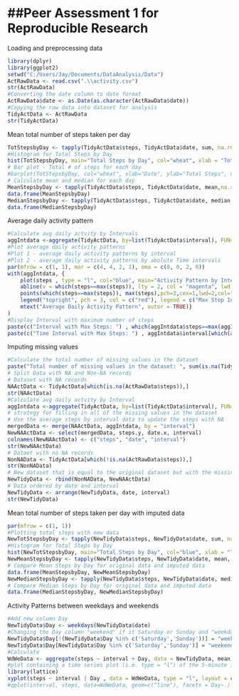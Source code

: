##Peer Assessment 1 for Reproducible Research
=============================================

Loading and preprocessing data
```r
library(dplyr)
library(ggplot2)
setwd("C:/Users/Jay/Documents/DataAnalysis/Data")
ActRawData <- read.csv(".\\activity.csv")
str(ActRawData)
#Converting the date column to date format
ActRawData$date <- as.Date(as.character(ActRawData$date))
#Copying the raw data into dataset for analysis
TidyActData <- ActRawData
str(TidyActData)
```

Mean total number of steps taken per day
```r
TotStepsbyDay <- tapply(TidyActData$steps, TidyActData$date, sum, na.rm=T)
#Histogram for Total Steps by Day
hist(TotStepsbyDay, main="Total Steps by Day", col="wheat", xlab = "Total Steps by Day")
# Bar plot - Total # of steps for each day
#barplot(TotStepsbyDay, col="wheat", xlab="Date", ylab="Total Steps", main="Total Steps #by Day")
# Calculate mean and median for each day
MeanStepsbyDay <- tapply(TidyActData$steps, TidyActData$date, mean,na.rm=T)
data.frame(MeanStepsbyDay)
MedianStepsbyDay <- tapply(TidyActData$steps, TidyActData$date, median, na.rm=T)
data.frame(MedianStepsbyDay)
```

Average daily activity pattern
```r
#Calculate avg daily actvity by Intervals
aggIntdata <-aggregate(TidyActData, by=list(TidyActData$interval), FUN=mean, na.rm=TRUE)
#Plot average daily activity patterns
#Plot 1 - average daily activity patterns by interval
#Plot 2 - average daily activity patterns by abolute Time intervals
par(mfrow = c(1, 1), mar = c(4, 4, 2, 1), oma = c(0, 0, 2, 0))
with(aggIntdata, {
    plot(steps , type = "l", col="blue", main="Activity Pattern by Interval", xlab="Interval (5 minutes)", ylab = "Avg. no. of Steps")
	abline(v = which(steps==max(steps)), lty = 2, col = "magenta", lwd = 4)
	points(which(steps==max(steps)), max(steps),pch=3,cex=1,lwd=2,col="red")
	legend("topright", pch = 3, col = c("red"), legend = c("Max Step Interval" , which(steps==max(steps))))
	mtext("Average Daily Activity Pattern", outer = TRUE)}
)
#Display Interval with maximum number of steps
paste(c("Interval with Max Steps: ") , which(aggIntdata$steps==max(aggIntdata$steps)))
paste(c("Time Interval with Max Steps: ") , aggIntdata$interval[which(aggIntdata$steps==max(aggIntdata$steps))])
```

Imputing missing values
```r
#Calculate the total number of missing values in the dataset 
paste("Total number of missing values in the dataset: ", sum(is.na(TidyActData)))
# Split Data with NA and Non-NA records 
# Dataset with NA records
NAActData <- TidyActData[which(is.na(ActRawData$steps)),]
str(NAActData)
#Calculate avg daily actvity by Interval
aggIntdata <-aggregate(TidyActData, by=list(TidyActData$interval), FUN=mean, na.rm=TRUE)
# strategy for filling in all of the missing values in the dataset
# Use the average steps by interval data to update the steps with NA
mergedData <- merge(NAActData, aggIntdata, by = "interval")
NewNAActData <- select(mergedData, steps.y, date.x, interval)
colnames(NewNAActData) <- c("steps", "date", "interval")
str(NewNAActData)
# Dataet with no NA records
NonNAData <- TidyActData[which(!is.na(ActRawData$steps)),]
str(NonNAData)
# New dataset that is equal to the original dataset but with the missing data filled in
NewTidyData <- rbind(NonNAData, NewNAActData)
# Data ordered by date and interval
NewTidyData <- arrange(NewTidyData, date, interval)
str(NewTidyData)
```

Mean total number of steps taken per day with imputed data
```r
par(mfrow = c(1, 1))
#Plotting total steps with new data
NewTotStepsbyDay <- tapply(NewTidyData$steps, NewTidyData$date, sum, na.rm=T)
#Histogram for Total Steps by Day
hist(NewTotStepsbyDay, main="Total Steps by Day", col="blue", xlab = "Total Steps by Day")
NewMeanStepsbyDay <- tapply(NewTidyData$steps, NewTidyData$date, mean, na.rm=T)
# Compare Mean Steps by Day for original data and imputed data
data.frame(MeanStepsbyDay, NewMeanStepsbyDay)
NewMedianStepsbyDay <- tapply(NewTidyData$steps, NewTidyData$date, median, na.rm=T)
# Compare Median Steps by Day for original data and imputed data
data.frame(MedianStepsbyDay, NewMedianStepsbyDay)
```

Activity Patterns between weekdays and weekends
```r
#Add new column Day
NewTidyData$Day <- weekdays(NewTidyData$date)
#Changing the Day column "weekend" if it Saturday or Sunday and "weekday" otherwise
NewTidyData$Day[!(NewTidyData$Day %in% c('Saturday','Sunday'))] = "weekday"
NewTidyData$Day[NewTidyData$Day %in% c('Saturday','Sunday')] = "weekend"
#Calculate 
WdWeData <- aggregate(steps ~ interval + Day, data = NewTidyData, mean)
#plot containing a time series plot (i.e. type = "l") of the 5-minute interval (x-axis) #and the average number of steps taken
library(lattice)
xyplot(steps ~ interval | Day , data = WdWeData, type = "l", layout = c(1, 2), ylab = "Number of Steps", xlab="Interval")
#qplot(interval, steps, data=WdWeData, geom=c("line"), facets = Day~.)
```

